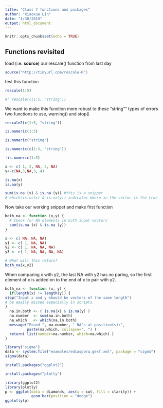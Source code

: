 ```yaml
---
title: "Class 7 functions and packages"
author: "Xiaoxue Lin"
date: "1/30/2019"
output: html_document
---
```


```r
knitr::opts_chunk$set(echo = TRUE)
```

## Functions revisited

load (i.e. **source**) our rescale() function from last day

```r
source("http://tinyurl.com/rescale-R")
```

test this function
```r
rescale(1:5)
```

```r
#' rescale(c(1:5, "string"))
```

We want to make this function more robust to these "string"" types of errors
two functions to use, warning() and stop()

```r
rescale2(c(1:5, "string"))
```

```r
is.numeric(1:5)
```

```r
is.numeric("string")
```

```r
is.numeric(c(1:5, "string"))
```

```r
!is.numeric(1:5)
```

```r
x <- c( 1, 2, NA, 3, NA)
y<-c(NA,3,NA,3, 4)
```

```r
is.na(x)
is.na(y)
```

```r
sum(is.na (x) & is.na (y)) #this is a snippet
# which(is.na(x) & is.na(y)) indicates where in the vector is the true element
```

Now take our working snippet and make first function

```r
both_na <- function (x,y) {
  # Check for NA elements in both input vectors
  sum(is.na (x) & is.na (y))
}
```

```r
x <- c( NA, NA, NA)
y1 <- c( 1, NA, NA)
y2 <- c( 1, NA, NA, NA)
y3 <- c( 1, NA, NA, NA, NA)
```

```r
# What will this return?
both_na(x,y2)
```

When comparing x with y2, the last NA with y2 has no paring, so the first element of x is added on to the end of x to pair with y2.

```r
both_na <- function (x, y) {
  if(length(x) != length(y)) {
stop("Input x and y should be vectors of the same length")
# be easily missed especially in scripts.
}
  na.in.both <- ( is.na(x) & is.na(y) )
  na.number  <- sum(na.in.both)
  na.which   <- which(na.in.both)
  message("Found ", na.number, " NA's at position(s):",
          paste(na.which, collapse=", ") )
  return( list(number=na.number, which=na.which) )
}
```

```r
library("sigma")
data <- system.file("examples/ediaspora.gexf.xml", package = "sigma")
sigma(data)
```

```r
install.packages("ggplot2")
```

```r
install.packages("plotly")
```

```r
library(ggplot2)
library(plotly)
p <- ggplot(data = diamonds, aes(x = cut, fill = clarity)) +
            geom_bar(position = "dodge")
ggplotly(p)
```

